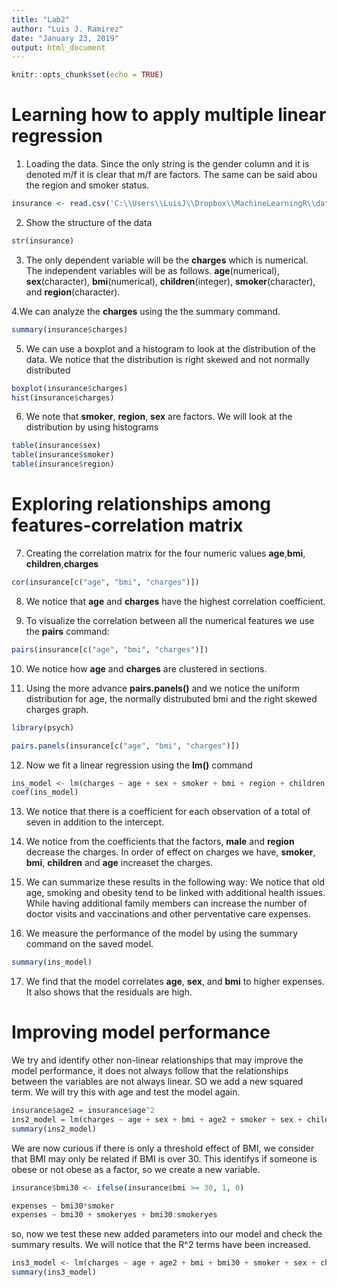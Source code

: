 ---
title: "Lab2"
author: "Luis J. Ramirez"
date: "January 23, 2019"
output: html_document
---

```{r setup, include=FALSE}
knitr::opts_chunk$set(echo = TRUE)
```

# Learning how to apply multiple linear regression


1. Loading the data. Since the only string is the gender column and it is denoted m/f it is clear that m/f are factors. The same can be said abou the region and smoker status.
```{r, cache=TRUE}
insurance <- read.csv('C:\\Users\\LuisJ\\Dropbox\\MachineLearningR\\data sets\\insurance.csv')
```
2. Show the structure of the data
```{r, echo = TRUE}
str(insurance)
```
3. The only dependent variable will be the **charges** which is numerical. The independent variables will be as follows. **age**(numerical), **sex**(character), **bmi**(numerical), **children**(integer), **smoker**(character), and **region**(character). 

4.We can analyze the **charges** using the the summary command.

```{r, echo = TRUE}
summary(insurance$charges)
```
5. We can use a boxplot and a histogram to look at the distribution of the data. We notice that the distribution is right skewed and not normally distributed
```{r, echo = TRUE}
boxplot(insurance$charges)
hist(insurance$charges)
```

6. We note that **smoker**, **region**, **sex** are factors. We will look at the distribution by using histograms

```{r, echo = TRUE}
table(insurance$sex)
table(insurance$smoker)
table(insurance$region)
```
# Exploring relationships among features-correlation matrix

7. Creating the correlation matrix for the four numeric values **age**,**bmi**, **children**,**charges**

```{r, echo=TRUE}
cor(insurance[c("age", "bmi", "charges")])
```
8. We notice that **age** and **charges** have the highest correlation coefficient. 

9. To visualize the correlation between all the numerical features we use the **pairs** command:

```{r, echo=TRUE}
pairs(insurance[c("age", "bmi", "charges")])
```


10. We notice how **age** and **charges** are clustered in sections. 


11. Using the more advance  **pairs.panels()** and we notice the uniform distribution for age, the normally distrubuted bmi and the right skewed charges graph.

```{r, echo= TRUE}
library(psych)

pairs.panels(insurance[c("age", "bmi", "charges")])
```

12. Now we fit a linear regression using the **lm()** command

```{r, echo = FALSE}
ins_model <- lm(charges ~ age + sex + smoker + bmi + region + children, data = insurance)
coef(ins_model)

```
13. We notice that there is a coefficient for each observation of a total of seven in addition to the intercept.

14. We notice from the coefficients that the factors, **male** and **region** decrease the charges. In order of effect on charges we have, **smoker**, **bmi**, **children** and **age** increaset the charges. 

15. We can summarize these results in the following way: We notice that old age, smoking and obesity tend to be linked with additional health issues. While having additional family members can increase the number of doctor visits and vaccinations and other perventative care expenses.

16. We measure the performance of the model by using the summary command on the saved model.

```{r, echo= TRUE}
summary(ins_model)
```
17. We find that the model correlates **age**, **sex**, and **bmi** to higher expenses. It also shows that the residuals are high. 

# Improving model performance

We try and identify other non-linear relationships that may improve the model performance, it does not always follow that the relationships between the variables are not always linear. SO we add a new squared term. We will try this with age and test the model again.


```{r, echo= TRUE}
insurance$age2 = insurance$age^2
ins2_model = lm(charges ~ age + sex + bmi + age2 + smoker + sex + children, data = insurance)
summary(ins2_model)
```


We are now curious if there is only a threshold effect of BMI, we consider that BMI may only be related if BMI is over 30. This identifys if someone is obese or not obese as a factor, so we create a new variable. 

```{r, echo = TRUE}
insurance$bmi30 <- ifelse(insurance$bmi >= 30, 1, 0)

expenses ~ bmi30*smoker
expenses ~ bmi30 + smokeryes + bmi30:smokeryes
```

so, now we test these new added parameters into our model and check the summary results. We will notice that the R^2 terms have been increased. 

```{r, echo= FALSE}
ins3_model <- lm(charges ~ age + age2 + bmi + bmi30 + smoker + sex + children + bmi30*smoker, data = insurance)
summary(ins3_model)
```



